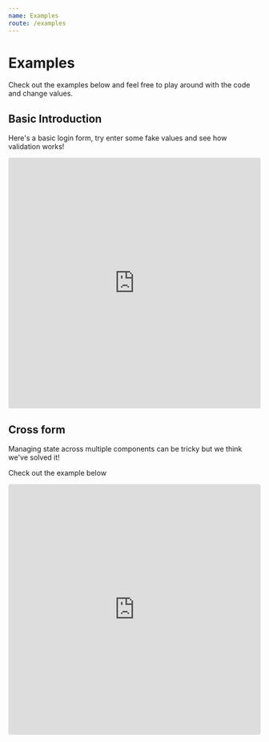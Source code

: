 ```yaml
---
name: Examples
route: /examples
---
```


# Examples

Check out the examples below and feel free to play around with the code and change values.

## Basic Introduction

Here's a basic login form, try enter some fake values and see how validation works!

<iframe
  src="https://codesandbox.io/embed/github/andyrichardson/fielder/tree/master/examples/1-basics?fontsize=14&hidenavigation=1&theme=dark&module=%2Fsrc%2Fform%2FForm.tsx"
  style="width:100%; height:500px; border:0; border-radius: 4px; overflow:hidden;"
  title="basics"
  allow="geolocation; microphone; camera; midi; vr; accelerometer; gyroscope; payment; ambient-light-sensor; encrypted-media; usb"
  sandbox="allow-modals allow-forms allow-popups allow-scripts allow-same-origin"
></iframe>

## Cross form

Managing state across multiple components can be tricky but we think we've solved it!

Check out the example below

<iframe
  src="https://codesandbox.io/embed/github/andyrichardson/fielder/tree/master/examples/2-multi-step?fontsize=14&hidenavigation=1&theme=dark"
  style="width:100%; height:500px; border:0; border-radius: 4px; overflow:hidden;"
  title="vanilla-ts"
  allow="geolocation; microphone; camera; midi; vr; accelerometer; gyroscope; payment; ambient-light-sensor; encrypted-media; usb"
  sandbox="allow-modals allow-forms allow-popups allow-scripts allow-same-origin"
></iframe>

